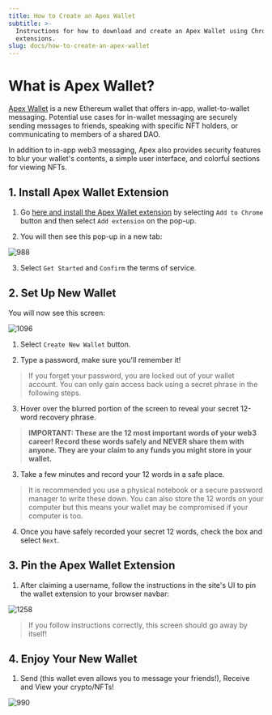 ```yaml
---
title: How to Create an Apex Wallet
subtitle: >-
  Instructions for how to download and create an Apex Wallet using Chrome
  extensions.
slug: docs/how-to-create-an-apex-wallet
---
```


# What is Apex Wallet? 

[Apex Wallet](https://apexwallet.xyz/) is a new Ethereum wallet that offers in-app, wallet-to-wallet messaging. Potential use cases for in-wallet messaging are securely sending messages to friends, speaking with specific NFT holders, or communicating to members of a shared DAO.

In addition to in-app web3 messaging, Apex also provides security features to blur your wallet's contents, a simple user interface, and colorful sections for viewing NFTs.

## 1. Install Apex Wallet Extension

1. Go [here and install the Apex Wallet extension](https://chrome.google.com/webstore/detail/apex-wallet/oppceojapmdmhpnmjpballbbdclocdhj) by selecting `Add to Chrome` button and then select `Add extension` on the pop-up.

2. You will then see this pop-up in a new tab:

![988](/images/653d22f-Screen_Shot_2022-11-28_at_1.54.53_PM.png "Screen Shot 2022-11-28 at 1.54.53 PM.png")

3. Select `Get Started` and `Confirm` the terms of service.

## 2. Set Up New Wallet

You will now see this screen:

![1096](/images/f53c399-Screen_Shot_2022-11-28_at_1.55.16_PM.png "Screen Shot 2022-11-28 at 1.55.16 PM.png")

1. Select `Create New Wallet` button.

2. Type a password, make sure you'll remember it!

> If you forget your password, you are locked out of your wallet account. You can only gain access back using a secret phrase in the following steps.

3. Hover over the blurred portion of the screen to reveal your secret 12-word recovery phrase.

> **IMPORTANT: These are the 12 most important words of your web3 career! Record these words safely and NEVER share them with anyone. They are your claim to any funds you might store in your wallet.**

3. Take a few minutes and record your 12 words in a safe place.

> It is recommended you use a physical notebook or a secure password manager to write these down. You can also store the 12 words on your computer but this means your wallet may be compromised if your computer is too.

4. Once you have safely recorded your secret 12 words, check the box and select `Next`.

## 3. Pin the Apex Wallet Extension

1. After claiming a username, follow the instructions in the site's UI to pin the wallet extension to your browser navbar:

![1258](/images/76542e7-Screen_Shot_2022-11-28_at_3.05.00_PM.png "Screen Shot 2022-11-28 at 3.05.00 PM.png")

> If you follow instructions correctly, this screen should go away by itself!

## 4. Enjoy Your New Wallet

1. Send (this wallet even allows you to message your friends!), Receive and View your crypto/NFTs!

![990](/images/f6bd8d0-Screen_Shot_2022-11-28_at_1.56.30_PM.png "Screen Shot 2022-11-28 at 1.56.30 PM.png")
